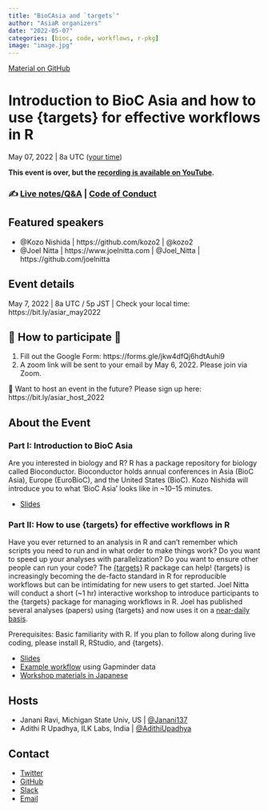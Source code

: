 ```yaml
---
title: "BioCAsia and `targets`"
author: "AsiaR organizers"
date: "2022-05-07"
categories: [bioc, code, workflows, r-pkg]
image: "image.jpg"
---
```


[Material on GitHub](https://github.com/AsiaR-community/2022-bioCasia_targets)

# Introduction to BioC Asia and how to use {targets} for effective workflows in R
May 07, 2022 | 8a UTC ([your time](https://bit.ly/asiar_may2022))

**This event is over, but the [recording is available on YouTube](https://www.youtube.com/watch?v=XMvinGSG72k&t=4685s).**

### ✍️ [Live notes/Q&A](https://hackmd.io/8HzieKHoSEKLUoQRm9fBYg) | [Code of Conduct](https://github.com/AsiaR-community/coc)

## Featured speakers
- @Kozo Nishida | https://github.com/kozo2 | @kozo2
- @Joel Nitta | https://www.joelnitta.com | @Joel_Nitta | https://github.com/joelnitta

## Event details
May 7, 2022 | 8a UTC / 5p JST | Check your local time: https://bit.ly/asiar_may2022

## 🌟 How to participate 🌟
1. Fill out the Google Form: https://forms.gle/jkw4dfQj6hdtAuhi9
2. A zoom link will be sent to your email by May 6, 2022. Please join via Zoom.

📢 Want to host an event in the future?
Please sign up here: https://bit.ly/asiar_host_2022


## About the Event
### Part I: Introduction to BioC Asia
Are you interested in biology and R? R has a package repository for biology called Bioconductor. Bioconductor holds annual conferences in Asia (BioC Asia), Europe (EuroBioC), and the United States (BioC). Kozo Nishida will introduce you to what ‘BioC Asia’ looks like in ~10–15 minutes.

- [Slides](https://github.com/AsiaR-community/2022-bioCasia_targets/blob/main/Introduction%20to%20BioC%20Asia.pdf)

### Part II: How to use {targets} for effective workflows in R
Have you ever returned to an analysis in R and can’t remember which scripts you need to run and in what order to make things work? Do you want to speed up your analyses with parallelization? Do you want to ensure other people can run your code? The [{targets}](https://docs.ropensci.org/targets/) R package can help! {targets} is increasingly becoming the de-facto standard in R for reproducible workflows but can be intimidating for new users to get started. Joel Nitta will conduct a short (~1 hr) interactive workshop to introduce participants to the {targets} package for managing workflows in R. Joel has published several analyses (papers) using {targets} and now uses it on a [near-daily basis](https://github.com/joelnitta).

Prerequisites: Basic familiarity with R. If you plan to follow along during live coding, please install R, RStudio, and {targets}.

- [Slides](https://joelnitta.github.io/asiaR-targets-intro/)
- [Example workflow](https://github.com/joelnitta/targets_gapminder_example) using Gapminder data
- [Workshop materials in Japanese](https://togotv.dbcls.jp/20220331.html)

## Hosts
- Janani Ravi, Michigan State Univ, US | [@Janani137](//twitter.com/janani137)
- Adithi R Upadhya, ILK Labs, India | [@AdithiUpadhya](//twitter.com/AdithiUpadhya) 

## Contact
- [Twitter](//twitter.com/AsiaR_comm)
- [GitHub](//github.com/asiar-community)
- [Slack](//asiar-community.slack.com)
- [Email](asiar.community@gmail.com)
